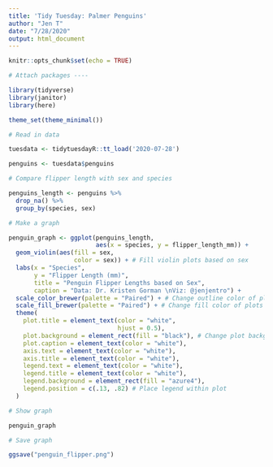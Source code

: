 ```yaml
---
title: 'Tidy Tuesday: Palmer Penguins'
author: "Jen T"
date: "7/28/2020"
output: html_document
---
```


```r
knitr::opts_chunk$set(echo = TRUE)

# Attach packages ----

library(tidyverse)
library(janitor)
library(here)

theme_set(theme_minimal())
```

```r

# Read in data

tuesdata <- tidytuesdayR::tt_load('2020-07-28')

penguins <- tuesdata$penguins
```

```r

# Compare flipper length with sex and species

penguins_length <- penguins %>% 
  drop_na() %>%
  group_by(species, sex)
```

```r

# Make a graph

penguin_graph <- ggplot(penguins_length,
                        aes(x = species, y = flipper_length_mm)) +
  geom_violin(aes(fill = sex,
                  color = sex)) + # Fill violin plots based on sex
  labs(x = "Species",
       y = "Flipper Length (mm)",
       title = "Penguin Flipper Lengths based on Sex",
       caption = "Data: Dr. Kristen Gorman \nViz: @jenjentro") +
  scale_color_brewer(palette = "Paired") + # Change outline color of plots
  scale_fill_brewer(palette = "Paired") + # Change fill color of plots
  theme(
    plot.title = element_text(color = "white",
                              hjust = 0.5),
    plot.background = element_rect(fill = "black"), # Change plot background color
    plot.caption = element_text(color = "white"),
    axis.text = element_text(color = "white"),
    axis.title = element_text(color = "white"),
    legend.text = element_text(color = "white"),
    legend.title = element_text(color = "white"),
    legend.background = element_rect(fill = "azure4"),
    legend.position = c(.13, .82) # Place legend within plot
  )

# Show graph 

penguin_graph
```
```r

# Save graph

ggsave("penguin_flipper.png")
```

